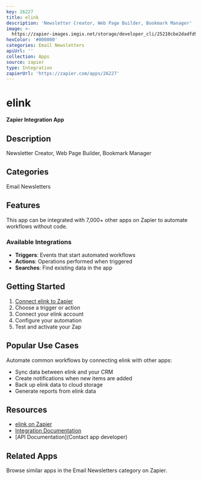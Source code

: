 ```yaml
---
key: 26227
title: elink
description: 'Newsletter Creator, Web Page Builder, Bookmark Manager'
image: >-
  https://zapier-images.imgix.net/storage/developer_cli/25210cbe2dadfd9c298b585c8edb5dfe.png?auto=format%2Ccompress&ixlib=python-3.0.0&q=50
hexColor: '#000000'
categories: Email Newsletters
apiUrl: ''
collection: Apps
source: zapier
type: Integration
zapierUrl: 'https://zapier.com/apps/26227'
---
```

# elink

**Zapier Integration App**

## Description

Newsletter Creator, Web Page Builder, Bookmark Manager

## Categories

Email Newsletters

## Features

This app can be integrated with 7,000+ other apps on Zapier to automate workflows without code.

### Available Integrations

- **Triggers**: Events that start automated workflows
- **Actions**: Operations performed when triggered
- **Searches**: Find existing data in the app

## Getting Started

1. [Connect elink to Zapier](https://zapier.com/apps/26227)
2. Choose a trigger or action
3. Connect your elink account
4. Configure your automation
5. Test and activate your Zap

## Popular Use Cases

Automate common workflows by connecting elink with other apps:

- Sync data between elink and your CRM
- Create notifications when new items are added
- Back up elink data to cloud storage
- Generate reports from elink data

## Resources

- [elink on Zapier](https://zapier.com/apps/26227)
- [Integration Documentation](https://zapier.com/apps/26227/integrations)
- [API Documentation](Contact app developer)

## Related Apps

Browse similar apps in the Email Newsletters category on Zapier.
